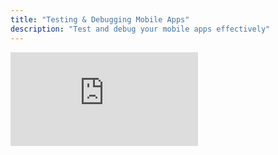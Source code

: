```yaml
---
title: "Testing & Debugging Mobile Apps"
description: "Test and debug your mobile apps effectively"
---
```


<div style={{position: 'relative', paddingBottom: '56.25%', height: 0}}>
  <iframe 
    src="https://www.loom.com/embed/b7a63722f74049fa95976de8a96c9acc?sid=6ba703ca-10b7-4cd0-8de3-195dbe5363a3" 
    frameBorder="0" 
    webkitAllowFullScreen 
    mozAllowFullScreen 
    allowFullScreen 
    style={{position: 'absolute', top: 0, left: 0, width: '100%', height: '100%'}}
  />
</div>

## Testing Your Mobile App

Testing is crucial for ensuring your mobile app works correctly across different devices and scenarios. Here are the key areas to focus on:

## Testing Strategies

### 1. Device Testing
- **Physical devices**: Test on actual iOS and Android devices
- **Different screen sizes**: Test on phones, tablets, and different orientations
- **OS versions**: Test on different iOS and Android versions
- **Performance**: Check app performance on older devices

### 2. Feature Testing
- **Core functionality**: Test all main features of your app
- **Edge cases**: Test unusual user interactions
- **Error handling**: Test what happens when things go wrong
- **Offline functionality**: Test app behavior without internet

### 3. User Experience Testing
- **Navigation**: Ensure all navigation flows work correctly
- **Loading states**: Test how your app handles loading
- **Error messages**: Verify error messages are helpful
- **Accessibility**: Test with screen readers and accessibility features

## Common Issues and Solutions

### App Crashes
```
The app crashes when I try to take a photo
```
**Solution**: Check camera permissions and error handling in your code.

### Performance Issues
```
The app is slow when loading images
```
**Solution**: Use optimized image loading and caching strategies.

### Navigation Problems
```
The back button doesn't work properly
```
**Solution**: Ensure proper navigation stack management.



## Debugging Techniques

### 1. Console Logging
Use console.log statements to track app behavior:
```javascript
console.log('User tapped button:', buttonId);
console.log('API response:', response);
```

### 2. React Native Debugger
- Use React Native Debugger for advanced debugging
- Set breakpoints in your code
- Inspect component state and props

### 3. Expo DevTools
- Use Expo DevTools for real-time debugging
- Monitor network requests
- Check device logs

## Performance Optimization

### 1. Image Optimization
- Use appropriate image formats (WebP, PNG)
- Implement lazy loading for images
- Compress images before uploading

### 2. Code Optimization
- Avoid unnecessary re-renders
- Use React.memo for expensive components
- Optimize list rendering with FlatList

### 3. Network Optimization
- Implement proper caching strategies
- Use pagination for large data sets
- Handle offline scenarios gracefully

## Testing Checklist

Before publishing your app, ensure you've tested:

- [ ] App launches without crashes
- [ ] All navigation flows work correctly
- [ ] Forms submit and validate properly
- [ ] Images load correctly
- [ ] App works offline (if applicable)
- [ ] Performance is acceptable on target devices
- [ ] Error messages are helpful
- [ ] App handles edge cases gracefully

<Tip>
  Test your app on multiple devices and with different network conditions to ensure a robust user experience.
</Tip>

<Note>
  Need help with testing or debugging? Reach out at [hello@createanything.com](mailto:hello@createanything.com)
</Note>

---

## Related Articles

- [Getting Started](/builder/mobile/getting-started) - Build your first mobile app
- [Device Capabilities](/builder/mobile/device-capabilities) - Available device features and APIs
- [Publishing to iOS](/builder/mobile/publishing-ios) - Deploy to App Store
- [Publishing to Android](/builder/mobile/publishing-android) - Deploy to Play Store
- [← Back to Mobile Overview](/builder/mobile) - Return to main mobile guide
